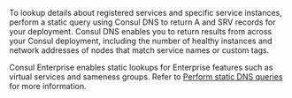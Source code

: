 To lookup details about registered services and specific service instances, perform a static query using Consul DNS to return A and SRV records for your deployment. Consul DNS enables you to return results from across your Consul deployment, including the number of healthy instances and network addresses of nodes that match service names or custom tags.

Consul Enterprise enables static lookups for Enterprise features such as virtual services and sameness groups. Refer to [Perform static DNS queries](/consul/docs/discover/static-query) for more information.